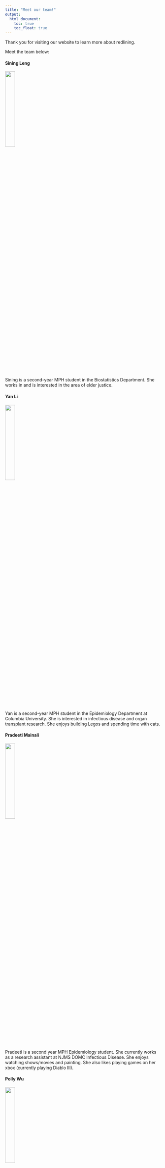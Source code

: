 ```yaml
---
title: "Meet our team!"
output: 
  html_document:
    toc: true
    toc_float: true
---
```


Thank you for visiting our website to learn more about redlining. 

Meet the team below:

#### Sining Leng

<img src = "images/authors/Sining.jpg" style = "width:25%">

Sining is a second-year MPH student in the Biostatistics Department. She works in and is interested in the area of elder justice.

#### Yan Li 

<img src = "images/authors/Yan_L.JPG" style = "width:25%">

Yan is a second-year MPH student in the Epidemiology Department at Columbia University. She is interested in infectious disease and organ transplant research. She enjoys building Legos and spending time with cats.

#### Pradeeti Mainali

<img src = "images/authors/pradeeti.jpg" style = "width:25%">

Pradeeti is a second year MPH Epidemiology student. She currently works as a research assistant at NJMS DOMC Infectious Disease. She enjoys watching shows/movies and painting. She also likes playing games on her xbox (currently playing Diablo III).

#### Polly Wu

<img src = "images/authors/headshot_pw.jpg" style = "width:25%">

Polly is a second year MPH student in the Epidemiology Department. She works as a fellow for the CEESP program and a research assistant for the School of Nursing at Columbia University. She loves crochet and cooking outside of her professional life. 

#### Shizhe Zhang

<img src = "images/authors/Shizhe.JPG" style = "width:25%">

Shizhe is a second year MPH Biostatistics student. She is currently a research assistant in Biostatistics Department in CUMC. She is a big fan of theaters.
